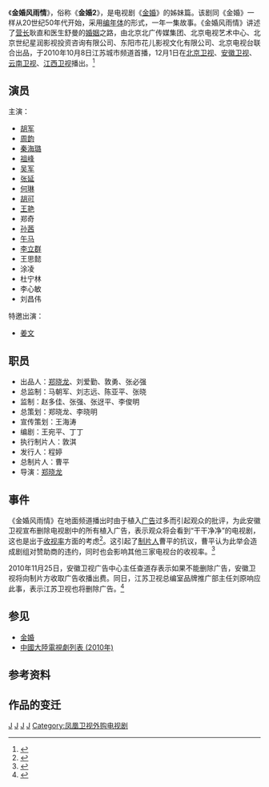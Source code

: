 {{电视节目信息框
| 名称 = 金婚风雨情
| 原名 = 
| 图片 = 
| 图说 = 
| 类型 = 年代剧
| 原创 = 
| 发展 = 
| 导演 = [[郑晓龙|郑晓龙]]
| 演出 = 胡军、周韵、秦海璐、祖峰、吴军等
| 主题曲 = 
| 片头曲 = 
| 片尾曲 = 
| 作曲 = 
| 国家 = {{CHN}}
| 地区 = 
| 语言 = 中文
| 季数 = 
| 系列数 = 
| 辑数 = 
| 集数 = 50
| 每集列表 = 
| 执行制片 = 
| 制片人 = 曹平
| 监制 = 赵多佳，张晓，陈亚平
| 副制片人 = 敦淇
| 共同制片人 = 
| 编审 = 
| 剪辑 = 
| 外景 = 
| 机位 = 
| 视频制式 = [[16:9|16:9]]
| 每集长 = 40分钟
| 频道 = {{Nowrap|{{CHN}} [[北京卫视|北京]]、[[安徽卫视|安徽]]、[[云南卫视|云南]]、[[江西卫视|江西卫视]]}}
| 音频制式 = 
| 开始 = {{start date|2010|12|1}}
| 结束 = 
| 前作 = [[金婚_(电视剧)|金婚]]
| 相关剧集 = 
| 中国大陆名称 = 
| 台湾名称 = 
| 港澳名称 = 
| 马新名称 = 
| 官方网站 = 
| imdb_id = 
| tv_com_id = 
}}

《'''金婚风雨情'''》，俗称《'''金婚2'''》，是电视剧《[[金婚_(电视剧)|金婚]]》的姊妹篇。该剧同《金婚》一样从20世纪50年代开始，采用[[编年体|编年体]]的形式，一年一集故事。《金婚风雨情》讲述了[[营长|营长]]耿直和医生舒曼的[[婚姻|婚姻]]之路，由北京北广传媒集团、北京电视艺术中心、北京世纪星润影视投资咨询有限公司、东阳市花儿影视文化有限公司、北京电视台联合出品，于2010年10月8日江苏城市频道首播，12月1日在[[北京卫视|北京卫视]]、[[安徽卫视|安徽卫视]]、[[云南卫视|云南卫视]]、[[江西卫视|江西卫视]]播出。<ref>{{cite web|title=资料：五十集电视连续剧《金婚2》故事梗概|url=http://ent.sina.com.cn/v/2009-05-19/17152527409.shtml|accessdate=2010-11-21}}</ref>

==演员==
;主演：
*[[胡军|胡军]]
*[[周韵|周韵]]
*[[秦海璐|秦海璐]]
*[[祖峰|祖峰]]
*[[吴军|吴军]]
*[[张延|张延]]
*[[何琳|何琳]]
*[[胡可_(演员)|胡可]]
*[[王艳|王艳]]
*郑奇
*[[孙茜|孙茜]]
*[[午马|午马]]
*[[李立群|李立群]]
*王思懿
*涂凌
*杜宁林
*李心敏
*刘昌伟

;特邀出演：
*[[姜文|姜文]]

==职员==
*出品人：[[郑晓龙|郑晓龙]]、刘爱勤、敦勇、张必强
*总监制：马朝军、刘志远、陈亚平、张晓
*监制：赵多佳、张强、张迓平、李俊明
*总策划：郑晓龙、李晓明
*宣传策划：王海涛
*编剧：王宛平、丁丁
*执行制片人：敦淇
*发行人：程婷
*总制片人：曹平
*导演：[[郑晓龙|郑晓龙]]

==事件==
《金婚风雨情》在地面频道播出时由于植入[[广告|广告]]过多而引起观众的批评，为此安徽卫视宣布删除电视剧中的所有植入广告，表示观众将会看到“干干净净”的电视剧，这也是出于[[收视率|收视率]]方面的考虑<ref>{{cite web|title=《金婚2》回应"安徽卫视全删植入广告" 那是违约|url=http://news.xinhuanet.com/ent/2010-11/18/c_12790909.htm|accessdate=2010-11-21|date=2010年11月18日}}{{dead link|date=2018年4月 |bot=InternetArchiveBot |fix-attempted=yes }}</ref>。这引起了[[制片人|制片人]]曹平的抗议，曹平认为此举会造成剧组对赞助商的违约，同时也会影响其他三家电视台的收视率。<ref>{{cite web|title=安徽卫视删除植入广告 有望引发电视台共同行动|url=http://www.chinanews.com.cn/cul/2010/11-19/2668349.shtml|accessdate=2010-11-21}}</ref>

2010年11月25日，安徽卫视广告中心主任查道存表示如果不能删除广告，安徽卫视将向制片方收取广告收播出费。同日，江苏卫视总编室品牌推广部主任刘原响应此事，表示江苏卫视也将删除广告。<ref>{{cite web|title=安徽卫视向《金婚2》收费 江苏卫视宣布删植入广告|url=http://media.people.com.cn/GB/40606/13321766.html|publisher=人民网-《京华时报》|accessdate=2010-11-27|date=2010年11月26日|archive-url=https://web.archive.org/web/20101129051618/http://media.people.com.cn/GB/40606/13321766.html|archive-date=2010年11月29日|dead-url=yes}}</ref>

==参见==
*[[金婚_(电视剧)|金婚]]
*[[中國大陸電視劇列表_(2010年)|中國大陸電視劇列表 (2010年)]]

==参考资料==
{{reflist}}

== 作品的变迁 ==
{{電視節目的變遷
|電視台= {{CHNML}} [[安徽卫视|安徽卫视]]
|播放檔次= [[海豚第一剧场|海豚第一剧场]] 每天 19:35-22:15
|節目名稱= 金婚风雨情<br />（2010.12.01-2010.12.26） 
|上一節目= [[娘妻|娘妻]]<br />（2010.10.11-2010.11.30） 
|下一節目= [[老马家的幸福往事|老马家的幸福往事]]<br />（2010.12.27-2011.01.21）
}}

{{郑晓龙}}
{{安徽卫视电视剧}}
{{江西卫视电视剧}}

{{DEFAULTSORT:Jin金}}
[[Category:2010年中國電視劇集|J]]
[[Category:中國愛情劇|J]]
[[Category:電視劇續集|J]]
[[Category:美亞電視外購劇集|J]]
[[Category:凤凰卫视外购电视剧|Category:凤凰卫视外购电视剧]]
